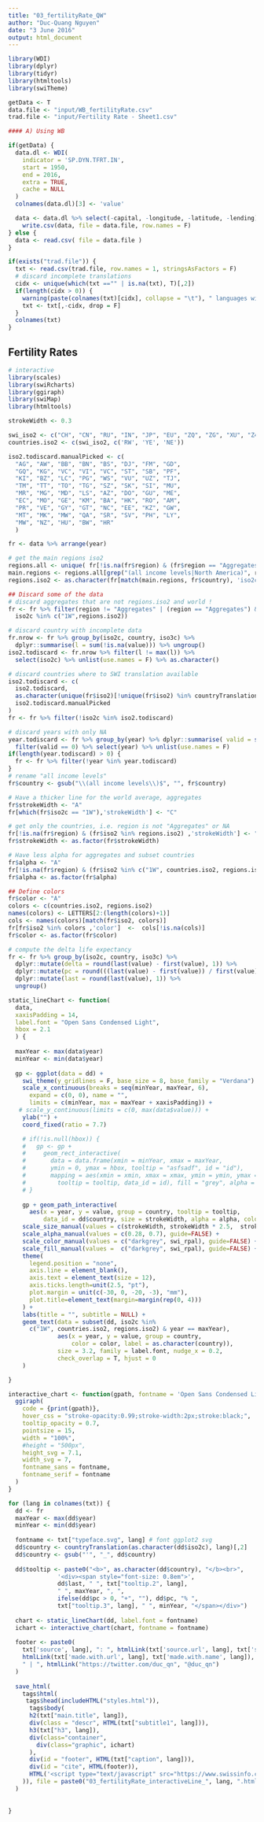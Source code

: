 ```yaml
---
title: "03_fertilityRate_QW"
author: "Duc-Quang Nguyen"
date: "3 June 2016"
output: html_document
---
```


```r
library(WDI)
library(dplyr)
library(tidyr)
library(htmltools)
library(swiTheme)

getData <- T
data.file <- "input/WB_fertilityRate.csv"
trad.file <- "input/Fertility Rate - Sheet1.csv"
```

```r
#### A) Using WB

if(getData) {
  data.dl <- WDI(
    indicator = 'SP.DYN.TFRT.IN',
    start = 1950,  
    end = 2016, 
    extra = TRUE, 
    cache = NULL
  )
  colnames(data.dl)[3] <- 'value'

  data <- data.dl %>% select(-capital, -longitude, -latitude, -lending)
	write.csv(data, file = data.file, row.names = F)
} else {
  data <- read.csv( file = data.file )
}

if(exists("trad.file")) {
  txt <- read.csv(trad.file, row.names = 1, stringsAsFactors = F)
  # discard incomplete translations
  cidx <- unique(which(txt =="" | is.na(txt), T)[,2])
  if(length(cidx > 0)) {
    warning(paste(colnames(txt)[cidx], collapse = "\t"), " languages will be discarded!", "\n")
    txt <- txt[,-cidx, drop = F]
  }
  colnames(txt)  
}


```

## Fertility Rates

```r
# interactive 
library(scales)
library(swiRcharts)
library(ggiraph)
library(swiMap)
library(htmltools)

strokeWidth <- 0.3

swi_iso2 <- c("CH", "CN", "RU", "IN", "JP", "EU", "ZQ", "ZG", "XU", "Z4")
countries.iso2 <- c(swi_iso2, c('RW', 'YE', 'NE'))

iso2.todiscard.manualPicked <- c(
  "AG", "AW", "BB", "BN", "BS", "DJ", "FM", "GD", 
  "GQ", "KG", "VC", "VI", "VC", "ST", "SB", "PF", 
  "KI", "BZ", "LC", "PG", "WS", "VU", "UZ", "TJ", 
  "TM", "TT", "TO", "TG", "SZ", "SK", "SI", "MU",
  "MR", "MG", "MD", "LS", "AZ", "DO", "GU", "ME",
  "EC", "MO", "GE", "KM", "BA", "HK", "RO", "AM",
  "PR", "VE", "GY", "GT", "NC", "EE", "KZ", "GW",
  "MT", "MK", "MW", "QA", "SR", "SV", "PH", "LY",
  "MW", "NZ", "HU", "BW", "HR"
  )

fr <- data %>% arrange(year)

# get the main regions iso2
regions.all <- unique( fr[!is.na(fr$region) & (fr$region == "Aggregates") ,"country"])
main.regions <- regions.all[grep("(all income levels|North America)", regions.all)]
regions.iso2 <- as.character(fr[match(main.regions, fr$country), 'iso2c'])

## Discard some of the data
# discard aggregates that are not regions.iso2 and world !
fr <- fr %>% filter(region != "Aggregates" | (region == "Aggregates") &
  iso2c %in% c("1W",regions.iso2))

# discard country with incomplete data
fr.nrow <- fr %>% group_by(iso2c, country, iso3c) %>% 
  dplyr::summarise(l = sum(!is.na(value))) %>% ungroup()
iso2.todiscard <- fr.nrow %>% filter(l != max(l)) %>% 
  select(iso2c) %>% unlist(use.names = F) %>% as.character()

# discard countries where to SWI translation available
iso2.todiscard <- c(
  iso2.todiscard, 
  as.character(unique(fr$iso2)[!unique(fr$iso2) %in% countryTranslations[,"iso2"]]),
  iso2.todiscard.manualPicked 
)
fr <- fr %>% filter(!iso2c %in% iso2.todiscard)

# discard years with only NA
year.todiscard <- fr %>% group_by(year) %>% dplyr::summarise( valid = sum(!is.na(value))) %>% ungroup() %>%
  filter(valid == 0) %>% select(year) %>% unlist(use.names = F)
if(length(year.todiscard) > 0) {
  fr <- fr %>% filter(!year %in% year.todiscard)
}
# rename "all income levels"
fr$country <- gsub("\\(all income levels\\)$", "", fr$country)

# Have a thicker line for the world average, aggregates
fr$strokeWidth <- "A"
fr[which(fr$iso2c == "1W"),'strokeWidth'] <- "C"

# get only the countries, i.e. region is not "Aggregates" or NA
fr[!is.na(fr$region) & (fr$iso2 %in% regions.iso2) ,'strokeWidth'] <- "B"
fr$strokeWidth <- as.factor(fr$strokeWidth)

# Have less alpha for aggregates and subset countries
fr$alpha <- "A"
fr[!is.na(fr$region) & (fr$iso2 %in% c("1W", countries.iso2, regions.iso2)) ,'alpha'] <- "B"
fr$alpha <- as.factor(fr$alpha)

## Define colors
fr$color <- "A"
colors <- c(countries.iso2, regions.iso2)
names(colors) <- LETTERS[2:(length(colors)+1)]
cols <- names(colors)[match(fr$iso2, colors)]
fr[fr$iso2 %in% colors ,'color']  <-  cols[!is.na(cols)]
fr$color <- as.factor(fr$color)

# compute the delta life expectancy
fr <- fr %>% group_by(iso2c, country, iso3c) %>% 
  dplyr::mutate(delta = round(last(value) - first(value), 1)) %>%
  dplyr::mutate(pc = round(((last(value) - first(value)) / first(value)) * 100)) %>% 
  dplyr::mutate(last = round(last(value), 1)) %>% 
  ungroup()
```



```r

static_lineChart <- function(
  data, 
  xaxisPadding = 14, 
  label.font = "Open Sans Condensed Light",
  hbox = 2.1
  ) {
  
  maxYear <- max(data$year)
  minYear <- min(data$year)
  
  gp <- ggplot(data = dd) +  
    swi_theme(y_gridlines = F, base_size = 8, base_family = "Verdana") + 
    scale_x_continuous(breaks = seq(minYear, maxYear, 6), 
      expand = c(0, 0), name = "",
      limits = c(minYear, max = maxYear + xaxisPadding)) +
   # scale_y_continuous(limits = c(0, max(data$value))) + 
    ylab("") + 
    coord_fixed(ratio = 7.7)

    # if(!is.null(hbox)) {
    #   gp <- gp +
    #     geom_rect_interactive(
    #       data = data.frame(xmin = minYear, xmax = maxYear,
    #       ymin = 0, ymax = hbox, tooltip = "asfsadf", id = "id"),
    #       mapping = aes(xmin = xmin, xmax = xmax, ymin = ymin, ymax = ymax,
    #         tooltip = tooltip, data_id = id), fill = "grey", alpha = 0.3)
    # }
  
    gp + geom_path_interactive(
      aes(x = year, y = value, group = country, tooltip = tooltip, 
          data_id = dd$country, size = strokeWidth, alpha = alpha, colour = color)) + 
    scale_size_manual(values = c(strokeWidth, strokeWidth * 2.5,  strokeWidth * 6), guide=FALSE) +
    scale_alpha_manual(values = c(0.28, 0.7), guide=FALSE) +
    scale_color_manual(values = c("darkgrey", swi_rpal), guide=FALSE) +
    scale_fill_manual(values =  c("darkgrey", swi_rpal), guide=FALSE) +
    theme(
      legend.position = "none", 
      axis.line = element_blank(),
      axis.text = element_text(size = 12),
      axis.ticks.length=unit(2.5, "pt"),
      plot.margin = unit(c(-30, 0, -20, -3), "mm"),
      plot.title=element_text(margin=margin(rep(0, 4)))
    ) +
    labs(title = "", subtitle = NULL) +
    geom_text(data = subset(dd, iso2c %in% 
      c("1W", countries.iso2, regions.iso2) & year == maxYear),
              aes(x = year, y = value, group = country, 
                  color = color, label = as.character(country)),
              size = 3.2, family = label.font, nudge_x = 0.2, 
              check_overlap = T, hjust = 0
    )

}

interactive_chart <- function(gpath, fontname = 'Open Sans Condensed Light') {
  ggiraph(
    code = {print(gpath)},
    hover_css = "stroke-opacity:0.99;stroke-width:2px;stroke:black;",
    tooltip_opacity = 0.7,
    pointsize = 15,
    width = "100%",
    #height = "500px",
    height_svg = 7.1,
    width_svg = 7,
    fontname_sans = fontname,
    fontname_serif = fontname
  ) 
}

```

```r

for (lang in colnames(txt)) {
  dd <- fr
  maxYear <- max(dd$year)
  minYear <- min(dd$year)
  
  fontname <- txt["typeface.svg", lang] # font ggplot2 svg
  dd$country <- countryTranslation(as.character(dd$iso2c), lang)[,2]
  dd$country <- gsub("'", "_", dd$country)
  
  dd$tooltip <- paste0("<b>", as.character(dd$country), "</b><br>",
              '<div><span style="font-size: 0.8em">',
              dd$last, " ", txt["tooltip.2", lang], 
              " ", maxYear, ", ",
              ifelse(dd$pc > 0, "+", ""), dd$pc, "% ", 
              txt["tooltip.3", lang], " ", minYear, "</span></div>")
  
  chart <- static_lineChart(dd, label.font = fontname)
  ichart <- interactive_chart(chart, fontname = fontname)
  
  footer <- paste0(
    txt['source', lang], ": ", htmlLink(txt['source.url', lang], txt['source.txt', lang]), " | ", txt['made.with', lang], 
    htmlLink(txt['made.with.url', lang], txt['made.with.name', lang]), " | ", htmlLink("http://www.swissinfo.ch", "swissinfo.ch"),
    " | ", htmlLink("https://twitter.com/duc_qn", "@duc_qn")
  )
  
  save_html(
    tags$html(
     tags$head(includeHTML("styles.html")),
      tags$body(    
      h2(txt["main.title", lang]),
      div(class = "descr", HTML(txt["subtitle1", lang])),
      h3(txt["h3", lang]),
      div(class="container",
        div(class="graphic", ichart)
      ),
      div(id = "footer", HTML(txt["caption", lang])),
      div(id = "cite", HTML(footer)),
      HTML('<script type="text/javascript" src="https://www.swissinfo.ch/static/Themes/basic/js/vendor/iframeResizer.contentWindow.3.5.3.min.js"></script>')  
    )), file = paste0("03_fertilityRate_interactiveLine_", lang, ".html")
  )
  
  
}

```



